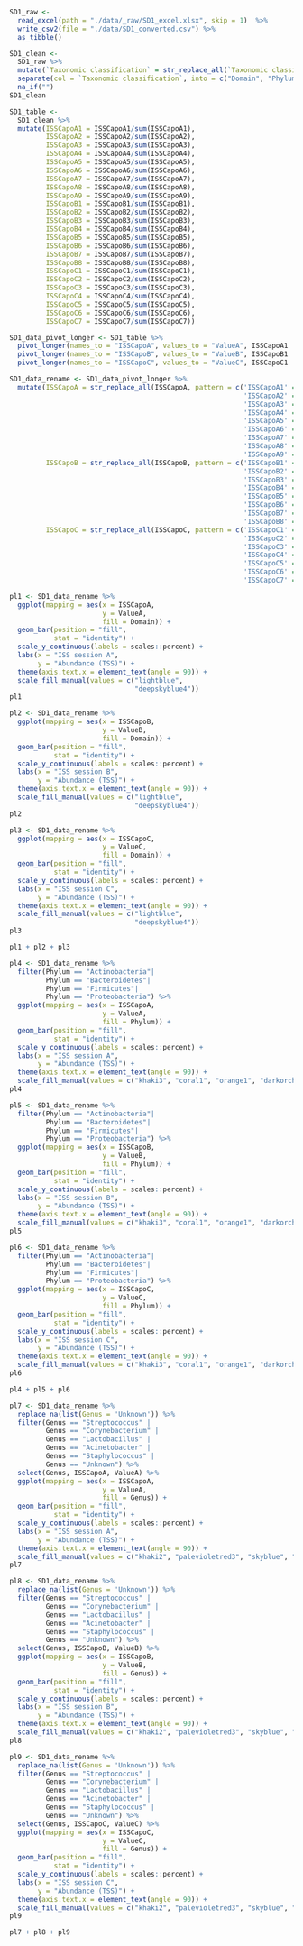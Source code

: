 ```r
SD1_raw <- 
  read_excel(path = "./data/_raw/SD1_excel.xlsx", skip = 1)  %>% 
  write_csv2(file = "./data/SD1_converted.csv") %>% 
  as_tibble()
```

```r
SD1_clean <- 
  SD1_raw %>% 
  mutate(`Taxonomic classification` = str_replace_all(`Taxonomic classification`, pattern = "[:alpha:]__", "")) %>% 
  separate(col = `Taxonomic classification`, into = c("Domain", "Phylum", "Class", "Order", "Family", "Genus", "Species"), sep = ';') %>% 
  na_if("")
SD1_clean
```

```r
SD1_table <- 
  SD1_clean %>%
  mutate(ISSCapoA1 = ISSCapoA1/sum(ISSCapoA1),
         ISSCapoA2 = ISSCapoA2/sum(ISSCapoA2),
         ISSCapoA3 = ISSCapoA3/sum(ISSCapoA3),
         ISSCapoA4 = ISSCapoA4/sum(ISSCapoA4),
         ISSCapoA5 = ISSCapoA5/sum(ISSCapoA5),
         ISSCapoA6 = ISSCapoA6/sum(ISSCapoA6),
         ISSCapoA7 = ISSCapoA7/sum(ISSCapoA7),
         ISSCapoA8 = ISSCapoA8/sum(ISSCapoA8),
         ISSCapoA9 = ISSCapoA9/sum(ISSCapoA9),
         ISSCapoB1 = ISSCapoB1/sum(ISSCapoB1),
         ISSCapoB2 = ISSCapoB2/sum(ISSCapoB2),
         ISSCapoB3 = ISSCapoB3/sum(ISSCapoB3),
         ISSCapoB4 = ISSCapoB4/sum(ISSCapoB4),
         ISSCapoB5 = ISSCapoB5/sum(ISSCapoB5),
         ISSCapoB6 = ISSCapoB6/sum(ISSCapoB6),
         ISSCapoB7 = ISSCapoB7/sum(ISSCapoB7),
         ISSCapoB8 = ISSCapoB8/sum(ISSCapoB8),
         ISSCapoC1 = ISSCapoC1/sum(ISSCapoC1),
         ISSCapoC2 = ISSCapoC2/sum(ISSCapoC2),
         ISSCapoC3 = ISSCapoC3/sum(ISSCapoC3),
         ISSCapoC4 = ISSCapoC4/sum(ISSCapoC4),
         ISSCapoC5 = ISSCapoC5/sum(ISSCapoC5),
         ISSCapoC6 = ISSCapoC6/sum(ISSCapoC6),
         ISSCapoC7 = ISSCapoC7/sum(ISSCapoC7))
```

```r
SD1_data_pivot_longer <- SD1_table %>% 
  pivot_longer(names_to = "ISSCapoA", values_to = "ValueA", ISSCapoA1 : ISSCapoA9) %>%
  pivot_longer(names_to = "ISSCapoB", values_to = "ValueB", ISSCapoB1 : ISSCapoB8) %>%
  pivot_longer(names_to = "ISSCapoC", values_to = "ValueC", ISSCapoC1 : ISSCapoC7)
```

```r
SD1_data_rename <- SD1_data_pivot_longer %>%
  mutate(ISSCapoA = str_replace_all(ISSCapoA, pattern = c('ISSCapoA1' = "Columbus RGSH", 
                                                          'ISSCapoA2' = "Columbus SCC laptop",
                                                          'ISSCapoA3' = "Columbus handrails", 
                                                          'ISSCapoA4' = "Columbus light cover", 
                                                          'ISSCapoA5' = "Columbus air", 
                                                          'ISSCapoA6' = "Node2 sleeping unit",
                                                          'ISSCapoA7' = "Node2 panel outside",
                                                          'ISSCapoA8' = "Node2 ATU",
                                                          'ISSCapoA9' = "Node2 RGSH")),
         ISSCapoB = str_replace_all(ISSCapoB, pattern = c('ISSCapoB1' = "Columbus RGSH", 
                                                          'ISSCapoB2' = "Columbus SCC laptop",
                                                          'ISSCapoB3' = "Columbus handrails", 
                                                          'ISSCapoB4' = "Columbus light cover", 
                                                          'ISSCapoB5' = "Columbus air", 
                                                          'ISSCapoB6' = "Node2 sleeping unit",
                                                          'ISSCapoB7' = "Node2 panel outside",
                                                          'ISSCapoB8' = "Node2 ATU")),
         ISSCapoC = str_replace_all(ISSCapoC, pattern = c('ISSCapoC1' = "Columbus RGSH", 
                                                          'ISSCapoC2' = "Columbus SCC laptop",
                                                          'ISSCapoC3' = "Columbus handrails", 
                                                          'ISSCapoC4' = "Columbus light cover" , 
                                                          'ISSCapoC5' = "Columbus air", 
                                                          'ISSCapoC6' = "Node2 sleeping unit",
                                                          'ISSCapoC7' = "Node2 panel outside")))
```


```r
pl1 <- SD1_data_rename %>%
  ggplot(mapping = aes(x = ISSCapoA,
                       y = ValueA,
                       fill = Domain)) + 
  geom_bar(position = "fill", 
           stat = "identity") +
  scale_y_continuous(labels = scales::percent) +
  labs(x = "ISS session A",
       y = "Abundance (TSS)") +
  theme(axis.text.x = element_text(angle = 90)) +
  scale_fill_manual(values = c("lightblue", 
                               "deepskyblue4"))
pl1
```

```r
pl2 <- SD1_data_rename %>%
  ggplot(mapping = aes(x = ISSCapoB,
                       y = ValueB,
                       fill = Domain)) + 
  geom_bar(position = "fill", 
           stat = "identity") +
  scale_y_continuous(labels = scales::percent) +
  labs(x = "ISS session B",
       y = "Abundance (TSS)") +
  theme(axis.text.x = element_text(angle = 90)) +
  scale_fill_manual(values = c("lightblue", 
                               "deepskyblue4"))
pl2
```


```r
pl3 <- SD1_data_rename %>%
  ggplot(mapping = aes(x = ISSCapoC,
                       y = ValueC,
                       fill = Domain)) + 
  geom_bar(position = "fill", 
           stat = "identity") +
  scale_y_continuous(labels = scales::percent) +
  labs(x = "ISS session C",
       y = "Abundance (TSS)") +
  theme(axis.text.x = element_text(angle = 90)) +
  scale_fill_manual(values = c("lightblue", 
                               "deepskyblue4"))
pl3
```



```r
pl1 + pl2 + pl3
```

```r
pl4 <- SD1_data_rename %>%
  filter(Phylum == "Actinobacteria"| 
         Phylum == "Bacteroidetes"| 
         Phylum == "Firmicutes"| 
         Phylum == "Proteobacteria") %>%
  ggplot(mapping = aes(x = ISSCapoA,
                       y = ValueA,
                       fill = Phylum)) + 
  geom_bar(position = "fill", 
           stat = "identity") +
  scale_y_continuous(labels = scales::percent) +
  labs(x = "ISS session A",
       y = "Abundance (TSS)") +
  theme(axis.text.x = element_text(angle = 90)) +
  scale_fill_manual(values = c("khaki3", "coral1", "orange1", "darkorchid4"))
pl4
```


```r
pl5 <- SD1_data_rename %>%
  filter(Phylum == "Actinobacteria"| 
         Phylum == "Bacteroidetes"| 
         Phylum == "Firmicutes"| 
         Phylum == "Proteobacteria") %>%
  ggplot(mapping = aes(x = ISSCapoB,
                       y = ValueB,
                       fill = Phylum)) + 
  geom_bar(position = "fill", 
           stat = "identity") +
  scale_y_continuous(labels = scales::percent) +
  labs(x = "ISS session B",
       y = "Abundance (TSS)") +
  theme(axis.text.x = element_text(angle = 90)) +
  scale_fill_manual(values = c("khaki3", "coral1", "orange1", "darkorchid4"))
pl5
```


```r
pl6 <- SD1_data_rename %>%
  filter(Phylum == "Actinobacteria"| 
         Phylum == "Bacteroidetes"| 
         Phylum == "Firmicutes"| 
         Phylum == "Proteobacteria") %>%
  ggplot(mapping = aes(x = ISSCapoC,
                       y = ValueC,
                       fill = Phylum)) + 
  geom_bar(position = "fill", 
           stat = "identity") +
  scale_y_continuous(labels = scales::percent) +
  labs(x = "ISS session C",
       y = "Abundance (TSS)") +
  theme(axis.text.x = element_text(angle = 90)) +
  scale_fill_manual(values = c("khaki3", "coral1", "orange1", "darkorchid4"))
pl6
```

```r
pl4 + pl5 + pl6
```


```r
pl7 <- SD1_data_rename %>%
  replace_na(list(Genus = 'Unknown')) %>%
  filter(Genus == "Streptococcus" | 
         Genus == "Corynebacterium" | 
         Genus == "Lactobacillus" | 
         Genus == "Acinetobacter" | 
         Genus == "Staphylococcus" | 
         Genus == "Unknown") %>%
  select(Genus, ISSCapoA, ValueA) %>% 
  ggplot(mapping = aes(x = ISSCapoA,
                       y = ValueA, 
                       fill = Genus)) + 
  geom_bar(position = "fill",
           stat = "identity") +
  scale_y_continuous(labels = scales::percent) +
  labs(x = "ISS session A",
       y = "Abundance (TSS)") +
  theme(axis.text.x = element_text(angle = 90)) +
  scale_fill_manual(values = c("khaki2", "palevioletred3", "skyblue", "orange", "violet", "turquoise4"))
pl7
```

```r
pl8 <- SD1_data_rename %>%
  replace_na(list(Genus = 'Unknown')) %>%
  filter(Genus == "Streptococcus" | 
         Genus == "Corynebacterium" | 
         Genus == "Lactobacillus" | 
         Genus == "Acinetobacter" | 
         Genus == "Staphylococcus" | 
         Genus == "Unknown") %>%
  select(Genus, ISSCapoB, ValueB) %>% 
  ggplot(mapping = aes(x = ISSCapoB,
                       y = ValueB, 
                       fill = Genus)) + 
  geom_bar(position = "fill",
           stat = "identity") +
  scale_y_continuous(labels = scales::percent) +
  labs(x = "ISS session B",
       y = "Abundance (TSS)") +
  theme(axis.text.x = element_text(angle = 90)) +
  scale_fill_manual(values = c("khaki2", "palevioletred3", "skyblue", "orange", "violet", "turquoise4"))
pl8
```

```r
pl9 <- SD1_data_rename %>%
  replace_na(list(Genus = 'Unknown')) %>%
  filter(Genus == "Streptococcus" | 
         Genus == "Corynebacterium" | 
         Genus == "Lactobacillus" | 
         Genus == "Acinetobacter" | 
         Genus == "Staphylococcus" | 
         Genus == "Unknown") %>%
  select(Genus, ISSCapoC, ValueC) %>% 
  ggplot(mapping = aes(x = ISSCapoC,
                       y = ValueC, 
                       fill = Genus)) + 
  geom_bar(position = "fill",
           stat = "identity") +
  scale_y_continuous(labels = scales::percent) +
  labs(x = "ISS session C",
       y = "Abundance (TSS)") +
  theme(axis.text.x = element_text(angle = 90)) +
  scale_fill_manual(values = c("khaki2", "palevioletred3", "skyblue", "orange", "violet", "turquoise4"))
pl9
```

```r
pl7 + pl8 + pl9
```


